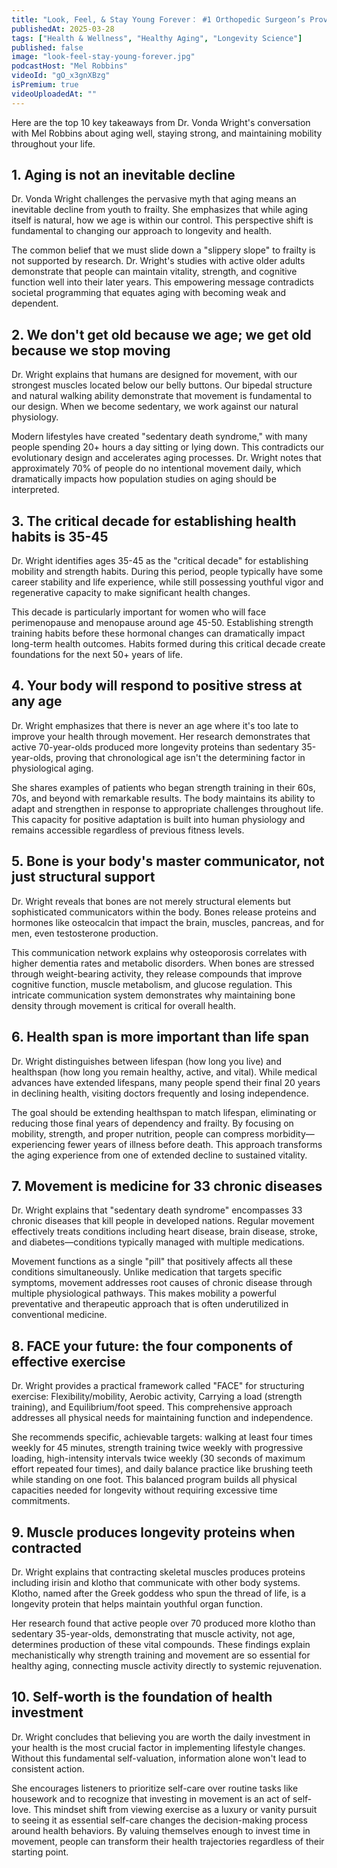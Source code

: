 ```yaml
---
title: "Look, Feel, & Stay Young Forever： #1 Orthopedic Surgeon’s Proven Protocol ｜ The Mel Robbins Podcast"
publishedAt: 2025-03-28
tags: ["Health & Wellness", "Healthy Aging", "Longevity Science"]
published: false
image: "look-feel-stay-young-forever.jpg"
podcastHost: "Mel Robbins"
videoId: "gO_x3gnXBzg"
isPremium: true
videoUploadedAt: ""
---
```



<PodcastSummaryPageLayout frontmatter={frontmatter}>

Here are the top 10 key takeaways from Dr. Vonda Wright's conversation with Mel Robbins about aging well, staying strong, and maintaining mobility throughout your life.

## 1. Aging is not an inevitable decline

Dr. Vonda Wright challenges the pervasive myth that aging means an inevitable decline from youth to frailty. She emphasizes that while aging itself is natural, how we age is within our control. This perspective shift is fundamental to changing our approach to longevity and health.

The common belief that we must slide down a "slippery slope" to frailty is not supported by research. Dr. Wright's studies with active older adults demonstrate that people can maintain vitality, strength, and cognitive function well into their later years. This empowering message contradicts societal programming that equates aging with becoming weak and dependent.

## 2. We don't get old because we age; we get old because we stop moving

Dr. Wright explains that humans are designed for movement, with our strongest muscles located below our belly buttons. Our bipedal structure and natural walking ability demonstrate that movement is fundamental to our design. When we become sedentary, we work against our natural physiology.

Modern lifestyles have created "sedentary death syndrome," with many people spending 20+ hours a day sitting or lying down. This contradicts our evolutionary design and accelerates aging processes. Dr. Wright notes that approximately 70% of people do no intentional movement daily, which dramatically impacts how population studies on aging should be interpreted.

## 3. The critical decade for establishing health habits is 35-45

Dr. Wright identifies ages 35-45 as the "critical decade" for establishing mobility and strength habits. During this period, people typically have some career stability and life experience, while still possessing youthful vigor and regenerative capacity to make significant health changes.

This decade is particularly important for women who will face perimenopause and menopause around age 45-50. Establishing strength training habits before these hormonal changes can dramatically impact long-term health outcomes. Habits formed during this critical decade create foundations for the next 50+ years of life.

## 4. Your body will respond to positive stress at any age

Dr. Wright emphasizes that there is never an age where it's too late to improve your health through movement. Her research demonstrates that active 70-year-olds produced more longevity proteins than sedentary 35-year-olds, proving that chronological age isn't the determining factor in physiological aging.

She shares examples of patients who began strength training in their 60s, 70s, and beyond with remarkable results. The body maintains its ability to adapt and strengthen in response to appropriate challenges throughout life. This capacity for positive adaptation is built into human physiology and remains accessible regardless of previous fitness levels.

## 5. Bone is your body's master communicator, not just structural support

Dr. Wright reveals that bones are not merely structural elements but sophisticated communicators within the body. Bones release proteins and hormones like osteocalcin that impact the brain, muscles, pancreas, and for men, even testosterone production.

This communication network explains why osteoporosis correlates with higher dementia rates and metabolic disorders. When bones are stressed through weight-bearing activity, they release compounds that improve cognitive function, muscle metabolism, and glucose regulation. This intricate communication system demonstrates why maintaining bone density through movement is critical for overall health.

## 6. Health span is more important than life span

Dr. Wright distinguishes between lifespan (how long you live) and healthspan (how long you remain healthy, active, and vital). While medical advances have extended lifespans, many people spend their final 20 years in declining health, visiting doctors frequently and losing independence.

The goal should be extending healthspan to match lifespan, eliminating or reducing those final years of dependency and frailty. By focusing on mobility, strength, and proper nutrition, people can compress morbidity—experiencing fewer years of illness before death. This approach transforms the aging experience from one of extended decline to sustained vitality.

## 7. Movement is medicine for 33 chronic diseases

Dr. Wright explains that "sedentary death syndrome" encompasses 33 chronic diseases that kill people in developed nations. Regular movement effectively treats conditions including heart disease, brain disease, stroke, and diabetes—conditions typically managed with multiple medications.

Movement functions as a single "pill" that positively affects all these conditions simultaneously. Unlike medication that targets specific symptoms, movement addresses root causes of chronic disease through multiple physiological pathways. This makes mobility a powerful preventative and therapeutic approach that is often underutilized in conventional medicine.

## 8. FACE your future: the four components of effective exercise

Dr. Wright provides a practical framework called "FACE" for structuring exercise: Flexibility/mobility, Aerobic activity, Carrying a load (strength training), and Equilibrium/foot speed. This comprehensive approach addresses all physical needs for maintaining function and independence.

She recommends specific, achievable targets: walking at least four times weekly for 45 minutes, strength training twice weekly with progressive loading, high-intensity intervals twice weekly (30 seconds of maximum effort repeated four times), and daily balance practice like brushing teeth while standing on one foot. This balanced program builds all physical capacities needed for longevity without requiring excessive time commitments.

## 9. Muscle produces longevity proteins when contracted

Dr. Wright explains that contracting skeletal muscles produces proteins including irisin and klotho that communicate with other body systems. Klotho, named after the Greek goddess who spun the thread of life, is a longevity protein that helps maintain youthful organ function.

Her research found that active people over 70 produced more klotho than sedentary 35-year-olds, demonstrating that muscle activity, not age, determines production of these vital compounds. These findings explain mechanistically why strength training and movement are so essential for healthy aging, connecting muscle activity directly to systemic rejuvenation.

## 10. Self-worth is the foundation of health investment

Dr. Wright concludes that believing you are worth the daily investment in your health is the most crucial factor in implementing lifestyle changes. Without this fundamental self-valuation, information alone won't lead to consistent action.

She encourages listeners to prioritize self-care over routine tasks like housework and to recognize that investing in movement is an act of self-love. This mindset shift from viewing exercise as a luxury or vanity pursuit to seeing it as essential self-care changes the decision-making process around health behaviors. By valuing themselves enough to invest time in movement, people can transform their health trajectories regardless of their starting point.

</PodcastSummaryPageLayout>
